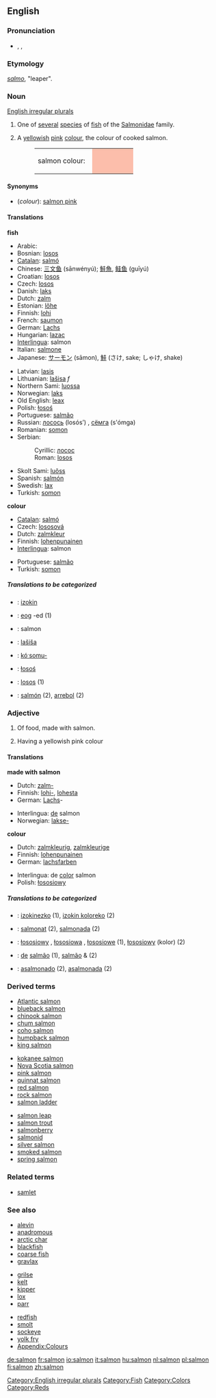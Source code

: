 {{wikipedia}}

==English==

===Pronunciation===
*{{AHD|să'mən}}, {{IPA|/ˈsæmən/}}, {{SAMPA|/"s{m@n/}}

===Etymology===
{{L.}} ''[[salmo]]'', "leaper".

===Noun===
[[English irregular plurals]]
{{en-noun|s|pl2=salmon}}

# {{italbrac|plural '''salmon'''}} One of [[several]] [[specie]]s of [[fish]] of the [[Salmonidae]] family.
# {{italbrac|plural '''salmons'''}} A [[yellowish]] [[pink]] [[colour]], the colour of cooked salmon.
#:<table><tr><td>salmon colour: &nbsp;</td><td bgcolor="#FCBEAB" width="80">&nbsp; </td></tr></table>

====Synonyms====
*(''colour''): [[salmon pink]]

====Translations====
'''fish'''
{{top}}
*Arabic: {{ARchar|[[حوت سليمان]]}} {{Unicode|(ħūt sulaimān)}}
*Bosnian: [[losos#Bosnian|losos]] {{m}}
*[[Catalan]]: [[salmó]] {{m}}
*Chinese: [[三文鱼]] (sānwényú); [[鮭魚]], [[鲑鱼]] (guīyú)
*Croatian: [[losos#Croatian|losos]] {{m}}
*Czech: [[losos]] {{m}}
*Danish: [[laks#Danish|laks]]
*Dutch: [[zalm]] {{m}}
*Estonian: [[lõhe]]
*Finnish: [[lohi]]
*French: [[saumon]] {{m}}
*German: [[Lachs]] {{m}}
*Hungarian: [[lazac]]
*[[Interlingua]]: salmon
*Italian: [[salmone]] {{m}}
*Japanese: [[サーモン]] (sāmon), [[鮭]] (さけ, sake; しゃけ, shake)
{{mid}}
*Latvian: [[lasis]] {{m}}
*Lithuanian: [[lašisa]] ''f''
*Northern Sami: [[luossa]]
*Norwegian: [[laks#Norwegian|laks]] {{m}}
*Old English: [[leax]]
*Polish: [[łosoś]] {{m}}
*Portuguese: [[salmão]] {{m}}
*Russian: [[лосось]] (losós’) {{m}}, [[сёмга]] (s'ómga) {{f}}
*Romanian: [[somon]] {{m}}
*Serbian:
*:Cyrillic: [[лосос#Serbian|лосос]] {{m}}
*:Roman: [[losos#Serbian|losos]] {{m}}
*Skolt Sami: [[luõss]]
*Spanish: [[salmón]] {{m}}
*Swedish: [[lax#Swedish|lax]]
*Turkish: [[somon]]
{{bottom}}

'''colour'''
{{top}}
*[[Catalan]]: [[salmó]] {{m}}
*Czech: [[lososová]] {{f}}
*Dutch: [[zalmkleur]] {{f}}
*Finnish: [[lohenpunainen]]
*[[Interlingua]]: salmon
{{mid}}
*Portuguese: [[salmão]] {{m}}
*Turkish: [[somon]]
{{bottom}}

=====Translations to be categorized=====
{{checktrans}}
<!--Remove this section once all of the translations below have been moved into the tables above.-->

*{{ttbc|Basque}}: [[izokin]]
*{{ttbc|Breton}}: [[eog]] {{m}} -ed {{p}} (1)
*{{ttbc|Indonesian}}: salmon
*{{ttbc|Lithuanian}}: [[lašiša]] {{f}}
*{{ttbc|Central Sierra Miwok}}: [[kóˑsomu-]]
*{{ttbc|Polish}}: [[łosoś]] {{m}}
*{{ttbc|Slovene}}: [[losos]] {{m}} (1)
*{{ttbc|Spanish}}: [[salmón]] {{m}} (2), [[arrebol]] (2)

===Adjective===
{{en-adj|-}}

# Of food, made with salmon.
# {{colour}} Having a yellowish pink colour

====Translations====
'''made with salmon'''
{{top}}
*Dutch: [[zalm-]]
*Finnish: [[lohi-]], [[lohi|lohesta]]
*German: [[Lachs]]-
{{mid}}
*Interlingua: [[de]] salmon
*Norwegian: [[lakse-]]
{{bottom}}

'''colour'''
{{top}}
*Dutch: [[zalmkleurig]], [[zalmkleurige]]
*Finnish: [[lohenpunainen]]
*German: [[lachsfarben]]
{{mid}}
*Interlingua: de [[color]] salmon
*Polish: [[łososiowy]] {{m}}
{{bottom}}

=====Translations to be categorized=====
<!--Remove this section once all of the translations below have been moved into the tables above.-->
{{checktrans}}

*{{ttbc|Basque}}: [[izokinezko]] (1), [[izokin koloreko]] (2)
*{{ttbc|Catalan}}: [[salmonat]] {{m}} (2), [[salmonada]] {{f}} (2)
*{{ttbc|Polish}}: [[łososiowy]] {{m}}, [[łososiowa]] {{f}}, [[łososiowe]] {{n}} (1), [[łososiowy]] (kolor) {{m}} (2)
*{{ttbc|Portuguese}}: [[de]] [[salmão]] (1), [[salmão]] {{m}} & {{f}} (2)
*{{ttbc|Spanish}}: [[asalmonado]] {{m}} (2), [[asalmonada]] {{f}} (2)

===Derived terms===
{{top3}}
*[[Atlantic salmon]]
*[[blueback salmon]]
*[[chinook salmon]]
*[[chum salmon]]
*[[coho salmon]]
*[[humpback salmon]]
*[[king salmon]]
{{mid3}}
*[[kokanee salmon]]
*[[Nova Scotia salmon]]
*[[pink salmon]]
*[[quinnat salmon]]
*[[red salmon]]
*[[rock salmon]]
*[[salmon ladder]]
{{mid3}}
*[[salmon leap]]
*[[salmon trout]]
*[[salmonberry]]
*[[salmonid]]
*[[silver salmon]]
*[[smoked salmon]]
*[[spring salmon]]
{{bottom}}

===Related terms===
*[[samlet]]

===See also===
{{top3}}
*[[alevin]]
*[[anadromous]]
*[[arctic char]]
*[[blackfish]]
*[[coarse fish]]
*[[gravlax]]
{{mid3}}
*[[grilse]]
*[[kelt]]
*[[kipper]]
*[[lox]]
*[[parr]]
{{mid3}}
*[[redfish]]
*[[smolt]]
*[[sockeye]]
*[[yolk fry]]
*[[Wiktionary_Appendix:Colours|Appendix:Colours]]
{{bottom}}

[[Category:English irregular plurals]]
[[Category:Fish]]
[[Category:Colors]]
[[Category:Reds]]

[[de:salmon]]
[[fr:salmon]]
[[io:salmon]]
[[it:salmon]]
[[hu:salmon]]
[[nl:salmon]]
[[pl:salmon]]
[[fi:salmon]]
[[zh:salmon]]